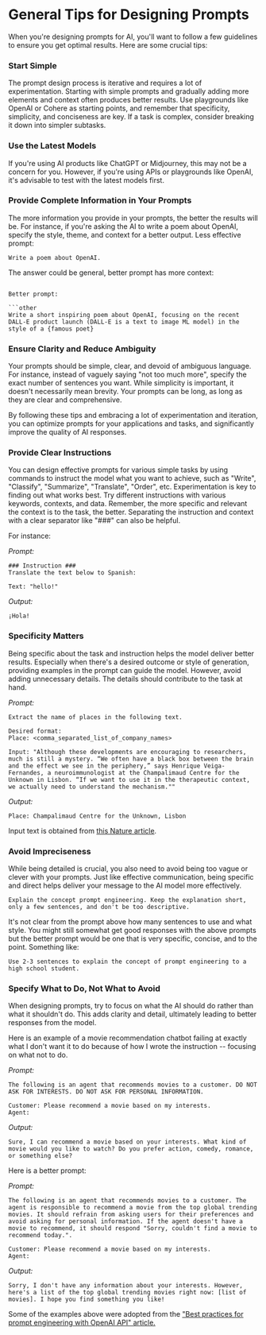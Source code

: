 # General Tips for Designing Prompts

When you're designing prompts for AI, you'll want to follow a few guidelines to ensure you get optimal results. Here are some crucial tips:

### Start Simple

The prompt design process is iterative and requires a lot of experimentation. Starting with simple prompts and gradually adding more elements and context often produces better results. Use playgrounds like OpenAI or Cohere as starting points, and remember that specificity, simplicity, and conciseness are key. If a task is complex, consider breaking it down into simpler subtasks.

### Use the Latest Models

If you're using AI products like ChatGPT or Midjourney, this may not be a concern for you. However, if you're using APIs or playgrounds like OpenAI, it's advisable to test with the latest models first.

### Provide Complete Information in Your Prompts

The more information you provide in your prompts, the better the results will be. For instance, if you're asking the AI to write a poem about OpenAI, specify the style, theme, and context for a better output.
Less effective prompt:

```other
Write a poem about OpenAI.
```

The answer could be general, better prompt has more context:

```other 

Better prompt:

```other
Write a short inspiring poem about OpenAI, focusing on the recent DALL-E product launch (DALL-E is a text to image ML model) in the style of a {famous poet}
```

### Ensure Clarity and Reduce Ambiguity

Your prompts should be simple, clear, and devoid of ambiguous language. For instance, instead of vaguely saying "not too much more", specify the exact number of sentences you want. While simplicity is important, it doesn't necessarily mean brevity. Your prompts can be long, as long as they are clear and comprehensive.

By following these tips and embracing a lot of experimentation and iteration, you can optimize prompts for your applications and tasks, and significantly improve the quality of AI responses.

### Provide Clear Instructions

You can design effective prompts for various simple tasks by using commands to instruct the model what you want to achieve, such as "Write", "Classify", "Summarize", "Translate", "Order", etc. Experimentation is key to finding out what works best. Try different instructions with various keywords, contexts, and data. Remember, the more specific and relevant the context is to the task, the better. Separating the instruction and context with a clear separator like "###" can also be helpful.

For instance:

*Prompt:*
```
### Instruction ###
Translate the text below to Spanish:

Text: "hello!"
```

*Output:*
```
¡Hola!
```

### Specificity Matters

Being specific about the task and instruction helps the model deliver better results. Especially when there's a desired outcome or style of generation, providing examples in the prompt can guide the model. However, avoid adding unnecessary details. The details should contribute to the task at hand.

*Prompt:*
```
Extract the name of places in the following text. 

Desired format:
Place: <comma_separated_list_of_company_names>

Input: "Although these developments are encouraging to researchers, much is still a mystery. “We often have a black box between the brain and the effect we see in the periphery,” says Henrique Veiga-Fernandes, a neuroimmunologist at the Champalimaud Centre for the Unknown in Lisbon. “If we want to use it in the therapeutic context, we actually need to understand the mechanism.""
```

*Output:*
```
Place: Champalimaud Centre for the Unknown, Lisbon
```

Input text is obtained from [this Nature article](https://www.nature.com/articles/d41586-023-00509-z).

### Avoid Impreciseness

While being detailed is crucial, you also need to avoid being too vague or clever with your prompts. Just like effective communication, being specific and direct helps deliver your message to the AI model more effectively.


```
Explain the concept prompt engineering. Keep the explanation short, only a few sentences, and don't be too descriptive.
```

It's not clear from the prompt above how many sentences to use and what style. You might still somewhat get good responses with the above prompts but the better prompt would be one that is very specific, concise, and to the point. Something like:

```
Use 2-3 sentences to explain the concept of prompt engineering to a high school student.
```


### Specify What to Do, Not What to Avoid

When designing prompts, try to focus on what the AI should do rather than what it shouldn't do. This adds clarity and detail, ultimately leading to better responses from the model.

Here is an example of a movie recommendation chatbot failing at exactly what I don't want it to do because of how I wrote the instruction -- focusing on what not to do.

*Prompt:*
```
The following is an agent that recommends movies to a customer. DO NOT ASK FOR INTERESTS. DO NOT ASK FOR PERSONAL INFORMATION.

Customer: Please recommend a movie based on my interests.
Agent: 
```

*Output:*
```
Sure, I can recommend a movie based on your interests. What kind of movie would you like to watch? Do you prefer action, comedy, romance, or something else?
```

Here is a better prompt:

*Prompt:*
```
The following is an agent that recommends movies to a customer. The agent is responsible to recommend a movie from the top global trending movies. It should refrain from asking users for their preferences and avoid asking for personal information. If the agent doesn't have a movie to recommend, it should respond "Sorry, couldn't find a movie to recommend today.".

Customer: Please recommend a movie based on my interests.
Agent:
```

*Output:*
```
Sorry, I don't have any information about your interests. However, here's a list of the top global trending movies right now: [list of movies]. I hope you find something you like!
```

Some of the examples above were adopted from the ["Best practices for prompt engineering with OpenAI API" article.](https://help.openai.com/en/articles/6654000-best-practices-for-prompt-engineering-with-openai-api)

